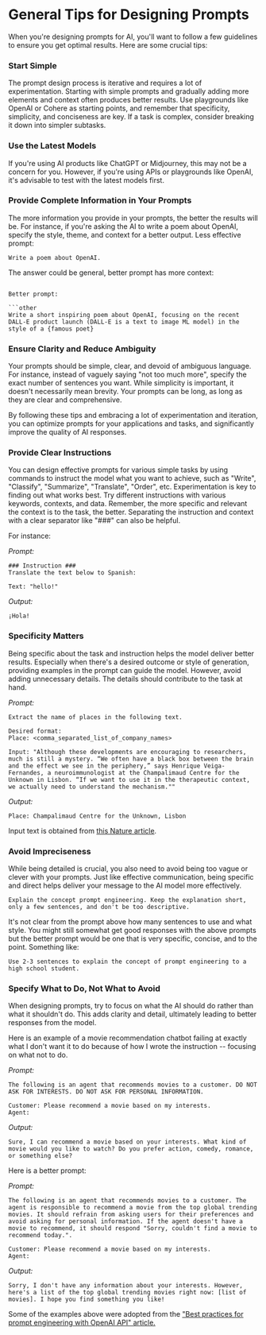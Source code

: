 # General Tips for Designing Prompts

When you're designing prompts for AI, you'll want to follow a few guidelines to ensure you get optimal results. Here are some crucial tips:

### Start Simple

The prompt design process is iterative and requires a lot of experimentation. Starting with simple prompts and gradually adding more elements and context often produces better results. Use playgrounds like OpenAI or Cohere as starting points, and remember that specificity, simplicity, and conciseness are key. If a task is complex, consider breaking it down into simpler subtasks.

### Use the Latest Models

If you're using AI products like ChatGPT or Midjourney, this may not be a concern for you. However, if you're using APIs or playgrounds like OpenAI, it's advisable to test with the latest models first.

### Provide Complete Information in Your Prompts

The more information you provide in your prompts, the better the results will be. For instance, if you're asking the AI to write a poem about OpenAI, specify the style, theme, and context for a better output.
Less effective prompt:

```other
Write a poem about OpenAI.
```

The answer could be general, better prompt has more context:

```other 

Better prompt:

```other
Write a short inspiring poem about OpenAI, focusing on the recent DALL-E product launch (DALL-E is a text to image ML model) in the style of a {famous poet}
```

### Ensure Clarity and Reduce Ambiguity

Your prompts should be simple, clear, and devoid of ambiguous language. For instance, instead of vaguely saying "not too much more", specify the exact number of sentences you want. While simplicity is important, it doesn't necessarily mean brevity. Your prompts can be long, as long as they are clear and comprehensive.

By following these tips and embracing a lot of experimentation and iteration, you can optimize prompts for your applications and tasks, and significantly improve the quality of AI responses.

### Provide Clear Instructions

You can design effective prompts for various simple tasks by using commands to instruct the model what you want to achieve, such as "Write", "Classify", "Summarize", "Translate", "Order", etc. Experimentation is key to finding out what works best. Try different instructions with various keywords, contexts, and data. Remember, the more specific and relevant the context is to the task, the better. Separating the instruction and context with a clear separator like "###" can also be helpful.

For instance:

*Prompt:*
```
### Instruction ###
Translate the text below to Spanish:

Text: "hello!"
```

*Output:*
```
¡Hola!
```

### Specificity Matters

Being specific about the task and instruction helps the model deliver better results. Especially when there's a desired outcome or style of generation, providing examples in the prompt can guide the model. However, avoid adding unnecessary details. The details should contribute to the task at hand.

*Prompt:*
```
Extract the name of places in the following text. 

Desired format:
Place: <comma_separated_list_of_company_names>

Input: "Although these developments are encouraging to researchers, much is still a mystery. “We often have a black box between the brain and the effect we see in the periphery,” says Henrique Veiga-Fernandes, a neuroimmunologist at the Champalimaud Centre for the Unknown in Lisbon. “If we want to use it in the therapeutic context, we actually need to understand the mechanism.""
```

*Output:*
```
Place: Champalimaud Centre for the Unknown, Lisbon
```

Input text is obtained from [this Nature article](https://www.nature.com/articles/d41586-023-00509-z).

### Avoid Impreciseness

While being detailed is crucial, you also need to avoid being too vague or clever with your prompts. Just like effective communication, being specific and direct helps deliver your message to the AI model more effectively.


```
Explain the concept prompt engineering. Keep the explanation short, only a few sentences, and don't be too descriptive.
```

It's not clear from the prompt above how many sentences to use and what style. You might still somewhat get good responses with the above prompts but the better prompt would be one that is very specific, concise, and to the point. Something like:

```
Use 2-3 sentences to explain the concept of prompt engineering to a high school student.
```


### Specify What to Do, Not What to Avoid

When designing prompts, try to focus on what the AI should do rather than what it shouldn't do. This adds clarity and detail, ultimately leading to better responses from the model.

Here is an example of a movie recommendation chatbot failing at exactly what I don't want it to do because of how I wrote the instruction -- focusing on what not to do.

*Prompt:*
```
The following is an agent that recommends movies to a customer. DO NOT ASK FOR INTERESTS. DO NOT ASK FOR PERSONAL INFORMATION.

Customer: Please recommend a movie based on my interests.
Agent: 
```

*Output:*
```
Sure, I can recommend a movie based on your interests. What kind of movie would you like to watch? Do you prefer action, comedy, romance, or something else?
```

Here is a better prompt:

*Prompt:*
```
The following is an agent that recommends movies to a customer. The agent is responsible to recommend a movie from the top global trending movies. It should refrain from asking users for their preferences and avoid asking for personal information. If the agent doesn't have a movie to recommend, it should respond "Sorry, couldn't find a movie to recommend today.".

Customer: Please recommend a movie based on my interests.
Agent:
```

*Output:*
```
Sorry, I don't have any information about your interests. However, here's a list of the top global trending movies right now: [list of movies]. I hope you find something you like!
```

Some of the examples above were adopted from the ["Best practices for prompt engineering with OpenAI API" article.](https://help.openai.com/en/articles/6654000-best-practices-for-prompt-engineering-with-openai-api)

